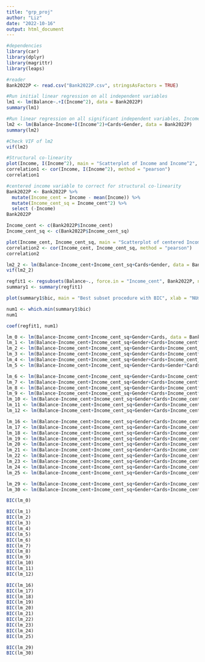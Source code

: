 ```yaml
---
title: "grp_proj"
author: "Liz"
date: "2022-10-16"
output: html_document
---
```


```r
#dependencies
library(car)
library(dplyr)
library(magrittr)
library(leaps)

#reader
Bank2022P <- read.csv("Bank2022P.csv", stringsAsFactors = TRUE)
```

```r
#Run initial linear regression on all independent variables
lm1 <- lm(Balance~.+I(Income^2), data = Bank2022P)
summary(lm1)

#Run linear regression on all significant independent variables, Income, Income^2, Gender and Cards
lm2 <- lm(Balance~Income+I(Income^2)+Cards+Gender, data = Bank2022P)
summary(lm2)
```

```r
#Check VIF of lm2
vif(lm2)

#Structural co-linearity 
plot(Income, I(Income^2), main = "Scatterplot of Income and Income^2", xlab = "Income", ylab = "Income^2")
correlation1 <- cor(Income, I(Income^2), method = "pearson")
correlation1

#centered income variable to correct for structural co-linearity 
Bank2022P <- Bank2022P %>% 
  mutate(Income_cent = Income - mean(Income)) %>% 
  mutate(Income_cent_sq = Income_cent^2) %>% 
  select (-Income)
Bank2022P

Income_cent <- c(Bank2022P$Income_cent)
Income_cent_sq <- c(Bank2022P$Income_cent_sq)

plot(Income_cent, Income_cent_sq, main = "Scatterplot of centered Income and its square", xlab = "Income_cent", ylab = "Income_cent_sq")
correlation2 <- cor(Income_cent, Income_cent_sq, method = "pearson")
correlation2

lm2_2 <- lm(Balance~Income_cent+Income_cent_sq+Cards+Gender, data = Bank2022P)
vif(lm2_2)
```

```r
regfit1 <- regsubsets(Balance~., force.in = "Income_cent", Bank2022P, nvmax = 11)
summary1 <- summary(regfit1)

plot(summary1$bic, main = "Best subset procedure with BIC", xlab = "NUmber of variables", ylab = "BIC", type = "b")

num1 <- which.min(summary1$bic)
num1

coef(regfit1, num1)
```

```r
lm_0 <- lm(Balance~Income_cent+Income_cent_sq+Gender+Cards, data = Bank2022P)
lm_1 <- lm(Balance~Income_cent+Income_cent_sq+Gender+Cards+Income_cent*Gender, data = Bank2022P)
lm_2 <- lm(Balance~Income_cent+Income_cent_sq+Gender+Cards+Income_cent_sq*Gender, data = Bank2022P)
lm_3 <- lm(Balance~Income_cent+Income_cent_sq+Gender+Cards+Income_cent*Cards, data = Bank2022P)
lm_4 <- lm(Balance~Income_cent+Income_cent_sq+Gender+Cards+Income_cent_sq*Cards, data = Bank2022P)
lm_5 <- lm(Balance~Income_cent+Income_cent_sq+Gender+Cards+Gender*Cards, data = Bank2022P)

lm_6 <- lm(Balance~Income_cent+Income_cent_sq+Gender+Cards+Income_cent*Gender + Income_cent_sq*Gender, data = Bank2022P)
lm_7 <- lm(Balance~Income_cent+Income_cent_sq+Gender+Cards+Income_cent*Gender + Income_cent*Cards, data = Bank2022P)
lm_8 <- lm(Balance~Income_cent+Income_cent_sq+Gender+Cards+Income_cent*Gender + Income_cent_sq*Cards, data = Bank2022P)
lm_9 <- lm(Balance~Income_cent+Income_cent_sq+Gender+Cards+Income_cent*Gender + Gender*Cards , data = Bank2022P)
lm_10 <- lm(Balance~Income_cent+Income_cent_sq+Gender+Cards+Income_cent*Cards + Income_cent_sq*Cards, data = Bank2022P)
lm_11 <- lm(Balance~Income_cent+Income_cent_sq+Gender+Cards+Income_cent*Cards + Income_cent_sq*Gender, data = Bank2022P)
lm_12 <- lm(Balance~Income_cent+Income_cent_sq+Gender+Cards+Income_cent_sq*Cards + Income_cent_sq*Gender, data = Bank2022P)

lm_16 <- lm(Balance~Income_cent+Income_cent_sq+Gender+Cards+Income_cent*Gender + Income_cent_sq*Gender + Income_cent*Cards, data = Bank2022P)
lm_17 <- lm(Balance~Income_cent+Income_cent_sq+Gender+Cards+Income_cent*Gender + Income_cent_sq*Gender + Income_cent_sq*Cards, data = Bank2022P)
lm_18 <- lm(Balance~Income_cent+Income_cent_sq+Gender+Cards+Income_cent*Gender + Income_cent_sq*Gender + Gender*Cards, data = Bank2022P)
lm_19 <- lm(Balance~Income_cent+Income_cent_sq+Gender+Cards+Income_cent*Gender + Income_cent*Cards + Income_cent_sq*Cards, data = Bank2022P)
lm_20 <- lm(Balance~Income_cent+Income_cent_sq+Gender+Cards+Income_cent*Gender + Income_cent*Cards + Gender*Cards, data = Bank2022P)
lm_21 <- lm(Balance~Income_cent+Income_cent_sq+Gender+Cards+Income_cent*Gender + Income_cent_sq*Cards+ Gender*Cards, data = Bank2022P)
lm_22 <- lm(Balance~Income_cent+Income_cent_sq+Gender+Cards+Income_cent_sq*Gender + Income_cent*Cards + Income_cent_sq*Cards, data = Bank2022P)
lm_23 <- lm(Balance~Income_cent+Income_cent_sq+Gender+Cards+Income_cent_sq*Gender + Income_cent*Cards + Gender*Cards, data = Bank2022P)
lm_24 <- lm(Balance~Income_cent+Income_cent_sq+Gender+Cards+Income_cent_sq*Gender + Income_cent_sq*Cards+ Gender*Cards, data = Bank2022P)
lm_25 <- lm(Balance~Income_cent+Income_cent_sq+Gender+Cards+Income_cent*Cards + Income_cent_sq*Cards+ Gender*Cards, data = Bank2022P)

lm_29 <- lm(Balance~Income_cent+Income_cent_sq+Gender+Cards+Income_cent*Gender + Income_cent_sq*Gender + Income_cent*Cards + Gender*Cards, data = Bank2022P)
lm_30 <- lm(Balance~Income_cent+Income_cent_sq+Gender+Cards+Income_cent*Gender + Income_cent_sq*Gender + Income_cent*Cards + Income_cent_sq*Cards, data = Bank2022P)

BIC(lm_0)

BIC(lm_1) 
BIC(lm_2)
BIC(lm_3)
BIC(lm_4)
BIC(lm_5)
BIC(lm_6)
BIC(lm_7)
BIC(lm_8)
BIC(lm_9)
BIC(lm_10)
BIC(lm_11)
BIC(lm_12)

BIC(lm_16)
BIC(lm_17)
BIC(lm_18)
BIC(lm_19)
BIC(lm_20)
BIC(lm_21)
BIC(lm_22)
BIC(lm_23)
BIC(lm_24)
BIC(lm_25)

BIC(lm_29)
BIC(lm_30)

```




